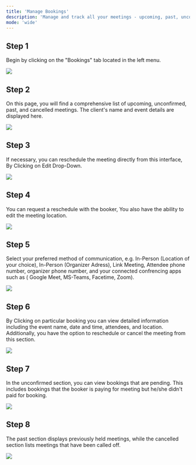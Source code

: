 ```yaml
---
title: 'Manage Bookings'
description: 'Manage and track all your meetings - upcoming, past, unconfirmed, and canceled - easily from the Bookings tab.'
mode: 'wide'
---
```


## Step 1

Begin by clicking on the "Bookings" tab located in the left menu.

<Frame><img src="/images/manage_bookings/image1.webp" /></Frame>

## Step 2

On this page, you will find a comprehensive list of upcoming, unconfirmed, past, and cancelled meetings. The client's name and event details are displayed here. 

<Frame><img src="/images/manage_bookings/image2.webp" /></Frame>

## Step 3

If necessary, you can reschedule the meeting directly from this interface, By Clicking on Edit Drop-Down.

<Frame><img src="/images/manage_bookings/image4.webp" /></Frame>

## Step 4

You can request a reschedule with the booker, You also have the ability to edit the meeting location.

<Frame><img src="/images/manage_bookings/image5.webp" /></Frame>

## Step 5

Select your preferred method of communication, e.g. In-Person (Location of your choice), In-Person (Organizer Adress), Link Meeting, Attendee phone number, organizer phone number, and your connected confrencing apps such as ( Google Meet, MS-Teams, Facetime, Zoom).

<Frame><img src="/images/manage_bookings/image6.webp" /></Frame>

## Step 6

By Clicking on particular booking you can view detailed information including the event name, date and time, attendees, and location. Additionally, you have the option to reschedule or cancel the meeting from this section.

<Frame><img src="/images/manage_bookings/image3.webp" /></Frame>

## Step 7

In the unconfirmed section, you can view bookings that are pending. This includes bookings that the booker is paying for meeting but he/she didn't paid for booking.

<Frame><img src="/images/manage_bookings/image7.webp" /></Frame>

## Step 8

The past section displays previously held meetings, while the cancelled section lists meetings that have been called off.

<Frame><img src="/images/manage_bookings/image8.webp" /></Frame>

